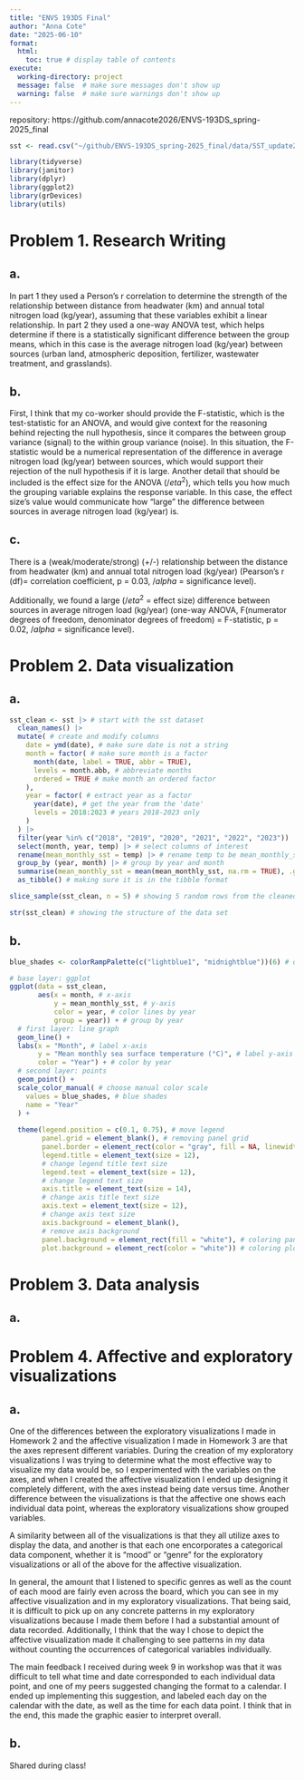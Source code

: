 ```yaml
---
title: "ENVS 193DS Final"
author: "Anna Cote"
date: "2025-06-10"
format: 
  html:
    toc: true # display table of contents
execute:
  working-directory: project
  message: false  # make sure messages don't show up
  warning: false  # make sure warnings don't show up
---
```


repository: https://github.com/annacote2026/ENVS-193DS_spring-2025_final

```r
sst <- read.csv("~/github/ENVS-193DS_spring-2025_final/data/SST_update2023.csv")

library(tidyverse)
library(janitor)
library(dplyr)
library(ggplot2)
library(grDevices)
library(utils)
```

# Problem 1. Research Writing

## a. 

In part 1 they used a Person's r correlation to determine the strength of the relationship between distance from headwater (km) and annual total nitrogen load (kg/year), assuming that these variables exhibit a linear relationship. In part 2 they used a one-way ANOVA test, which helps determine if there is a statistically significant difference between the group means, which in this case is the average nitrogen load (kg/year) between sources (urban land, atmospheric deposition, fertilizer, wastewater treatment, and grasslands).

## b. 

First, I think that my co-worker should provide the F-statistic, which is the test-statistic for an ANOVA, and would give context for the reasoning behind rejecting the null hypothesis, since it compares the between group variance (signal) to the within group variance (noise). In this situation, the F-statistic would be a numerical representation of the difference in average nitrogen load (kg/year) between sources, which would support their rejection of the null hypothesis if it is large. Another detail that should be included is the effect size for the ANOVA ($/eta^2$), which tells you how much the grouping variable explains the response variable. In this case, the effect size's value would communicate how "large" the difference between sources in average nitrogen load (kg/year) is.

## c.

There is a (weak/moderate/strong) (+/-) relationship between the distance from headwater (km) and annual total nitrogen load (kg/year) (Pearson's r (df)= correlation coefficient, p = 0.03, $/alpha$ = significance level). 

Additionally, we found a large ($/eta^2$ = effect size) difference between sources in average nitrogen load (kg/year) (one-way ANOVA, F(numerator degrees of freedom, denominator degrees of freedom) = F-statistic, p = 0.02, $/alpha$ = significance level). 

# Problem 2. Data visualization

## a.

```r
sst_clean <- sst |> # start with the sst dataset
  clean_names() |> 
  mutate( # create and modify columns
    date = ymd(date), # make sure date is not a string
    month = factor( # make sure month is a factor
      month(date, label = TRUE, abbr = TRUE),
      levels = month.abb, # abbreviate months
      ordered = TRUE # make month an ordered factor
    ),
    year = factor( # extract year as a factor
      year(date), # get the year from the 'date'
      levels = 2018:2023 # years 2018-2023 only
    )
  ) |> 
  filter(year %in% c("2018", "2019", "2020", "2021", "2022", "2023")) |> # filter out all years except these
  select(month, year, temp) |> # select columns of interest
  rename(mean_monthly_sst = temp) |> # rename temp to be mean_monthly_sst
  group_by (year, month) |> # group by year and month
  summarise(mean_monthly_sst = mean(mean_monthly_sst, na.rm = TRUE), .groups = "drop") |> # calculate mean SST for each month-year group
  as_tibble() # making sure it is in the tibble format

slice_sample(sst_clean, n = 5) # showing 5 random rows from the cleaned data set

str(sst_clean) # showing the structure of the data set

```

## b.

```r
blue_shades <- colorRampPalette(c("lightblue1", "midnightblue"))(6) # defining a custom color palette with 6 shades of blue

# base layer: ggplot
ggplot(data = sst_clean,
       aes(x = month, # x-axis
           y = mean_monthly_sst, # y-axis
           color = year, # color lines by year
           group = year)) + # group by year
  # first layer: line graph
  geom_line() +
  labs(x = "Month", # label x-axis
       y = "Mean monthly sea surface temperature (°C)", # label y-axis
       color = "Year") + # color by year
  # second layer: points
  geom_point() +
  scale_color_manual( # choose manual color scale
    values = blue_shades, # blue shades
    name = "Year"
  ) +
  
  theme(legend.position = c(0.1, 0.75), # move legend
        panel.grid = element_blank(), # removing panel grid
        panel.border = element_rect(color = "gray", fill = NA, linewidth = 1), # make panel border gray
        legend.title = element_text(size = 12), 
        # change legend title text size
        legend.text = element_text(size = 12), 
        # change legend text size
        axis.title = element_text(size = 14), 
        # change axis title text size
        axis.text = element_text(size = 12),
        # change axis text size
        axis.background = element_blank(),
        # remove axis background
        panel.background = element_rect(fill = "white"), # coloring panel background white
        plot.background = element_rect(color = "white")) # coloring plot background white)
```

# Problem 3. Data analysis

## a.



# Problem 4. Affective and exploratory visualizations

## a. 
One of the differences between the exploratory visualizations I made in Homework 2 and the affective visualization I made in Homework 3 are that the axes represent different variables. During the creation of my exploratory visualizations I was trying to determine what the most effective way to visualize my data would be, so I experimented with the variables on the axes, and when I created the affective visualization I ended up designing it completely different, with the axes instead being date versus time. Another difference between the visualizations is that the affective one shows each individual data point, whereas the exploratory visualizations show grouped variables. 

A similarity between all of the visualizations is that they all utilize axes to display the data, and another is that each one encorporates a categorical data component, whether it is "mood" or "genre" for the exploratory visualizations or all of the above for the affective visualization. 

In general, the amount that I listened to specific genres as well as the count of each mood are fairly even across the board, which you can see in my affective visualization and in my exploratory visualizations. That being said, it is difficult to pick up on any concrete patterns in my exploratory visualizations because I made them before I had a substantial amount of data recorded. Additionally, I think that the way I chose to depict the affective visualization made it challenging to see patterns in my data without counting the occurrences of categorical variables individually. 

The main feedback I received during week 9 in workshop was that it was difficult to tell what time and date corresponded to each individual data point, and one of my peers suggested changing the format to a calendar. I ended up implementing this suggestion, and labeled each day on the calendar with the date, as well as the time for each data point. I think that in the end, this made the graphic easier to interpret overall.

## b. 

Shared during class!



